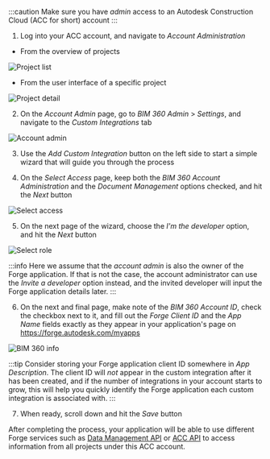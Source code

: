 
:::caution
Make sure you have _admin_ access to an Autodesk Construction Cloud (ACC for short) account
:::

1. Log into your ACC account, and navigate to _Account Administration_
  - From the overview of projects

![Project list](./project-list.webp)

  - From the user interface of a specific project

<img src={ProjectDetailImageUrl} alt="Project detail" />

2. On the _Account Admin_ page, go to _BIM 360 Admin_ > _Settings_, and navigate to the _Custom Integrations_ tab

![Account admin](./account-admin.webp)

3. Use the _Add Custom Integration_ button on the left side to start a simple wizard
that will guide you through the process

4. On the _Select Access_ page, keep both the _BIM 360 Account Administration_
and the _Document Management_ options checked, and hit the _Next_ button

![Select access](../select-access.webp)

5. On the next page of the wizard, choose the _I'm the developer_ option, and hit
the _Next_ button

![Select role](../i-am-developer.webp)

:::info
Here we assume that the _account admin_ is also the owner of the Forge application.
If that is not the case, the account administrator can use the _Invite a developer_
option instead, and the invited developer will input the Forge application details later.
:::

6. On the next and final page, make note of the _BIM 360 Account ID_, check the
checkbox next to it, and fill out the _Forge Client ID_ and the _App Name_ fields
exactly as they appear in your application's page on https://forge.autodesk.com/myapps

![BIM 360 info](../bim360-info.webp)

:::tip
Consider storing your Forge application client ID somewhere in _App Description_.
The client ID will _not_ appear in the custom integration after it has been created,
and if the number of integrations in your account starts to grow, this will help you
quickly identify the Forge application each custom integration is associated with.
:::

7. When ready, scroll down and hit the _Save_ button

After completing the process, your application will be able to use different Forge services
such as [Data Management API](https://forge.autodesk.com/en/docs/data/v2/developers_guide/overview)
or [ACC API](https://forge.autodesk.com/en/docs/acc/v1/overview/introduction)
to access information from all projects under this ACC account.
